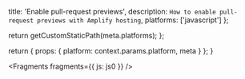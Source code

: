 
  title: 'Enable pull-request previews',
  description: `How to enable pull-request previews with Amplify hosting`,
  platforms: ['javascript']
};

  return getCustomStaticPath(meta.platforms);
};

  return {
    props: {
      platform: context.params.platform,
      meta
    }
  };
}


<Fragments fragments={{ js: js0 }} />
